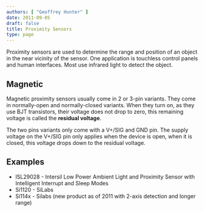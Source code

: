 ```yaml
---
authors: [ "Geoffrey Hunter" ]
date: 2011-09-05
draft: false
title: Proximity Sensors
type: page
---
```



Proximity sensors are used to determine the range and position of an object in the near vicinity of the sensor. One application is touchless control panels and human interfaces. Most use infrared light  to detect the object.

## Magnetic

Magnetic proximity sensors usually come in 2 or 3-pin variants. They come in normally-open and normally-closed variants. When they turn on, as they use BJT transistors, their voltage does not drop to zero, this remaining voltage is called the **residual voltage**.

The two pins variants only come with a V+/SIG and GND pin. The supply voltage on the V+/SIG pin only applies when the device is open, when it is closed, this voltage drops down to the residual voltage.

## Examples

* ISL29028 - Intersil Low Power Ambient Light and Proximity Sensor with Intelligent Interrupt and Sleep Modes
* Si1120 - SiLabs
* Si114x - Silabs (new product as of 2011 with 2-axis detection and longer range)
